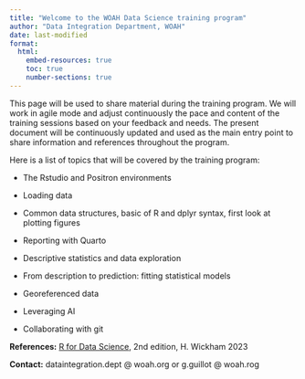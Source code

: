 ```yaml
---
title: "Welcome to the WOAH Data Science training program"
author: "Data Integration Department, WOAH"
date: last-modified
format:
  html:
    embed-resources: true
    toc: true
    number-sections: true
---
```

   
This page will be used to share material during the training program. We will work in agile mode and adjust continuously the pace and content of the training sessions based on your feedback and needs. The present document will be continuously updated and used as the main entry point to share information and references throughout the program.

Here is a list of topics that will be covered by the training program:

-   The Rstudio and Positron environments

- Loading data

-   Common data structures, basic of R and dplyr syntax, first look at plotting figures

-   Reporting with Quarto

<!-- -   Reference: [Tutorial: Hello, Quarto](https://quarto.org/docs/get-started/hello/rstudio.html) -->

-   Descriptive statistics and data exploration

-   From description to prediction: fitting statistical models

- Georeferenced data

-   Leveraging AI



<!-- *  Packaging -->

-   Collaborating with git

**References:** [R for Data Science](https://r4ds.hadley.nz/), 2nd edition, H. Wickham 2023

**Contact:** dataintegration.dept \@ woah.org or g.guillot \@ woah.rog

